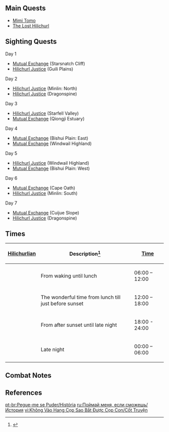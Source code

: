 {{EventTabs}}
==Main Quests==
* [[Mimi Tomo (Quest)|Mimi Tomo]]
* [[The Lost Hilichurl]]

==Sighting Quests==
;Day 1
*[[Mutual Exchange]] (Starsnatch Cliff)
*[[Hilichurl Justice]] (Guili Plains)
;Day 2
*[[Hilichurl Justice]] (Minlin: North)
*[[Hilichurl Justice]] (Dragonspine)
;Day 3
*[[Hilichurl Justice]] (Starfell Valley)
*[[Mutual Exchange]] (Qiongji Estuary)
;Day 4
*[[Mutual Exchange]] (Bishui Plain: East)
*[[Mutual Exchange]] (Windwail Highland)
;Day 5
*[[Hilichurl Justice]] (Windwail Highland)
*[[Mutual Exchange]] (Bishui Plain: West)
;Day 6
*[[Mutual Exchange]] (Cape Oath)
*[[Hilichurl Justice]] (Minlin: South)
;Day 7
*[[Mutual Exchange]] (Cuijue Slope)
*[[Hilichurl Justice]] (Dragonspine)

==Times==
{| class="wikitable tdc3"
![[Hilichurlian]]!!Description<ref>{{Ref/Book|Handy Handbook of Hilichurlian}}</ref>!![[Time]]
|-
|{{Color|bz|Aba mosi dada}}
| From waking until lunch
|06:00 – 12:00
|-
|{{Color|bz|Unta mosi dada}}
|The wonderful time from lunch till just before sunset
|12:00 – 18:00
|-
|{{Color|bz|Mosi aba nunu}}
|From after sunset until late night
|18:00 - 24:00
|-
|{{Color|bz|Unta nunu}}
|Late night
|00:00 – 06:00
|}

==Combat Notes==
{{Transclude|Unusual Hilichurl|Combat|main=1}}

==References==
{{Reflist}}

[[pt-br:Pegue-me se Puder/História]]
[[ru:Поймай меня, если сможешь/История]]
[[vi:Không Vào Hang Cọp Sao Bắt Được Cọp Con/Cốt Truyện]]